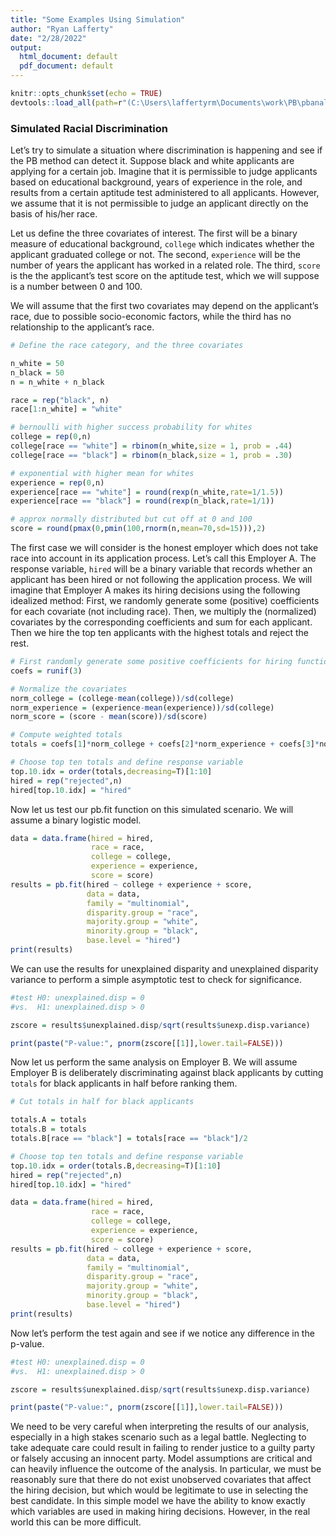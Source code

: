 ```yaml
---
title: "Some Examples Using Simulation"
author: "Ryan Lafferty"
date: "2/28/2022"
output:
  html_document: default
  pdf_document: default
---
```


```r
knitr::opts_chunk$set(echo = TRUE)
devtools::load_all(path=r"(C:\Users\laffertyrm\Documents\work\PB\pbanalysis)")

```

### Simulated Racial Discrimination 

 Let's try to simulate a situation where discrimination is happening 
 and see if the PB method can detect it.
 Suppose black and white applicants are applying for a certain job.
 Imagine that it is permissible to judge applicants based on educational 
 background, years of experience in the role, and results from a certain aptitude
 test administered to all applicants. However, we assume that it is not permissible
 to judge an applicant directly on the basis of his/her race. 
 
 Let us define the three covariates of interest. The first will be a binary 
 measure of educational background, `college` which indicates whether the applicant 
 graduated college or not. The second, `experience` will be the number of years
 the applicant has worked in a related role. The third, `score` is the the 
 applicant's test score on the aptitude test, which we will suppose is a number
 between 0 and 100. 
 
 We will assume that the first two covariates may depend on the applicant's race,
 due to possible socio-economic factors, while the third has no relationship to
 the applicant's race. 
 
 ```r
# Define the race category, and the three covariates

n_white = 50
n_black = 50
n = n_white + n_black

race = rep("black", n)
race[1:n_white] = "white"

# bernoulli with higher success probability for whites
college = rep(0,n)
college[race == "white"] = rbinom(n_white,size = 1, prob = .44)
college[race == "black"] = rbinom(n_black,size = 1, prob = .30)

# exponential with higher mean for whites
experience = rep(0,n)
experience[race == "white"] = round(rexp(n_white,rate=1/1.5))
experience[race == "black"] = round(rexp(n_black,rate=1/1))

# approx normally distributed but cut off at 0 and 100
score = round(pmax(0,pmin(100,rnorm(n,mean=70,sd=15))),2)

 ```
 
 
 The first case we will consider is the honest employer which does not take race
 into account in its application process. Let's call this Employer A. The 
 response variable, `hired` will be a binary variable that records whether an
 applicant has been hired or not following the application process. We will 
 imagine that Employer A makes its hiring decisions using the following
 idealized method: First, we randomly generate some (positive) coefficients for 
 each covariate (not including race). Then, we multiply the (normalized) covariates
 by the corresponding coefficients and sum for each applicant. Then we hire the 
 top ten applicants with the highest totals and reject the rest.
 
 ```r
 # First randomly generate some positive coefficients for hiring function
 coefs = runif(3)
 
 # Normalize the covariates 
 norm_college = (college-mean(college))/sd(college)
 norm_experience = (experience-mean(experience))/sd(college) 
 norm_score = (score - mean(score))/sd(score)
 
 # Compute weighted totals
 totals = coefs[1]*norm_college + coefs[2]*norm_experience + coefs[3]*norm_score
 
 # Choose top ten totals and define response variable
 top.10.idx = order(totals,decreasing=T)[1:10]
 hired = rep("rejected",n)
 hired[top.10.idx] = "hired"
 
 ```
 
 Now let us test our pb.fit function on this simulated scenario. We will assume
 a binary logistic model. 
 
 ```r
 data = data.frame(hired = hired,
                   race = race,
                   college = college,
                   experience = experience,
                   score = score)
 results = pb.fit(hired ~ college + experience + score,
                  data = data,
                  family = "multinomial",
                  disparity.group = "race",
                  majority.group = "white",
                  minority.group = "black",
                  base.level = "hired")
 print(results)
 ```
 
 We can use the results for unexplained disparity and unexplained disparity variance to 
 perform a simple asymptotic test to check for significance. 
 
 ```r
 #test H0: unexplained.disp = 0
 #vs.  H1: unexplained.disp > 0
 
 zscore = results$unexplained.disp/sqrt(results$unexp.disp.variance)
 
 print(paste("P-value:", pnorm(zscore[[1]],lower.tail=FALSE)))
 ```

Now let us perform the same analysis on Employer B. We will assume Employer B is 
deliberately discriminating against black applicants by cutting `totals` for black 
applicants in half before ranking them. 

 ```r
 # Cut totals in half for black applicants
 
 totals.A = totals
 totals.B = totals
 totals.B[race == "black"] = totals[race == "black"]/2
 
 # Choose top ten totals and define response variable
 top.10.idx = order(totals.B,decreasing=T)[1:10]
 hired = rep("rejected",n)
 hired[top.10.idx] = "hired"
 
 data = data.frame(hired = hired,
                   race = race,
                   college = college,
                   experience = experience,
                   score = score)
 results = pb.fit(hired ~ college + experience + score,
                  data = data,
                  family = "multinomial",
                  disparity.group = "race",
                  majority.group = "white",
                  minority.group = "black",
                  base.level = "hired")
 print(results)
 ```

Now let's perform the test again and see if we notice any difference in the p-value. 

 ```r
 #test H0: unexplained.disp = 0
 #vs.  H1: unexplained.disp > 0
 
 zscore = results$unexplained.disp/sqrt(results$unexp.disp.variance)
 
 print(paste("P-value:", pnorm(zscore[[1]],lower.tail=FALSE)))
 ```
 
We need to be very careful when interpreting the results of our analysis, 
especially in a high stakes scenario such as a legal battle. Neglecting to 
take adequate care could result in failing to render justice to a guilty party
or falsely accusing an innocent party. Model assumptions are critical and can
heavily influence the outcome of the analysis. In particular, we must be 
reasonably sure that there do not exist unobserved covariates that affect the 
hiring decision, but which would be legitimate to use in selecting the best 
candidate. In this simple model we have the ability to know exactly which 
variables are used in making hiring decisions. However, in the real world this 
can be more difficult. 

